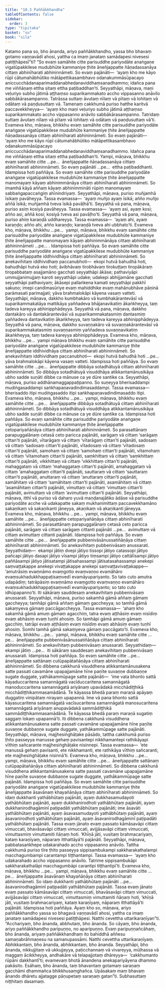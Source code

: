 ```yaml
---
title: "10.3 Paññākkhandha"
tableOfContents: false
sidebar:
  order: 3
type: "tipitaka"
basket: "su"
book: "sila"
---
```



<DynamicBreadcrumb />

<Division number="472" book="sila">

<Paragraph number="808" book="sila">
Katamo pana so, bho ānanda, ariyo paññākkhandho, yassa bho bhavaṃ gotamo vaṇṇavādī ahosi, yattha ca imaṃ janataṃ samādapesi nivesesi patiṭṭhāpesī”ti?
</Paragraph>

<Paragraph number="809" book="sila">
“So evaṃ samāhite citte parisuddhe pariyodāte anaṅgaṇe vigatūpakkilese mudubhūte kammaniye ṭhite āneñjappatte ñāṇadassanāya cittaṃ abhinīharati abhininnāmeti. So evaṃ pajānāti—  ‘ayaṃ kho me kāyo rūpī cātumahābhūtiko mātāpettikasambhavo odanakummāsūpacayo aniccucchādanaparimaddanabhedanaviddhaṃsanadhammo; idañca pana me viññāṇaṃ ettha sitaṃ ettha paṭibaddhan’ti.
</Paragraph>

<Paragraph number="810" book="sila">
Seyyathāpi, māṇava, maṇi veḷuriyo subho jātimā aṭṭhaṃso suparikammakato accho vippasanno anāvilo sabbākārasampanno. Tatrāssa suttaṃ āvutaṃ nīlaṃ vā pītaṃ vā lohitaṃ vā odātaṃ vā paṇḍusuttaṃ vā. Tamenaṃ cakkhumā puriso hatthe karitvā paccavekkheyya—  ‘ayaṃ kho maṇi veḷuriyo subho jātimā aṭṭhaṃso suparikammakato accho vippasanno anāvilo sabbākārasampanno. Tatridaṃ suttaṃ āvutaṃ nīlaṃ vā pītaṃ vā lohitaṃ vā odātaṃ vā paṇḍusuttaṃ vā’ti. Evameva kho, māṇava, bhikkhu evaṃ samāhite citte parisuddhe pariyodāte anaṅgaṇe vigatūpakkilese mudubhūte kammaniye ṭhite āneñjappatte ñāṇadassanāya cittaṃ abhinīharati abhininnāmeti. So evaṃ pajānāti—  ‘ayaṃ kho me kāyo rūpī cātumahābhūtiko mātāpettikasambhavo odanakummāsūpacayo aniccucchādanaparimaddanabhedanaviddhaṃsanadhammo. Idañca pana me viññāṇaṃ ettha sitaṃ ettha paṭibaddhan’ti. Yampi, māṇava, bhikkhu evaṃ samāhite citte …pe…  āneñjappatte ñāṇadassanāya cittaṃ abhinīharati abhininnāmeti. So evaṃ pajānāti …pe…  ettha paṭibaddhanti. Idampissa hoti paññāya.
</Paragraph>

</Division>
<Division number="473" book="sila">

<Paragraph number="811" book="sila">
So evaṃ samāhite citte parisuddhe pariyodāte anaṅgaṇe vigatūpakkilese mudubhūte kammaniye ṭhite āneñjappatte manomayaṃ kāyaṃ abhinimmānāya cittaṃ abhinīharati abhininnāmeti. So imamhā kāyā aññaṃ kāyaṃ abhinimmināti rūpiṃ manomayaṃ sabbaṅgapaccaṅgiṃ ahīnindriyaṃ.
</Paragraph>

<Paragraph number="812" book="sila">
Seyyathāpi, māṇava, puriso muñjamhā īsikaṃ pavāheyya. Tassa evamassa—  ‘ayaṃ muñjo ayaṃ īsikā; añño muñjo aññā īsikā; muñjamhā tveva īsikā pavāḷhā’ti. Seyyathā vā pana, māṇava, puriso asiṃ kosiyā pavāheyya. Tassa evamassa—  ‘ayaṃ asi, ayaṃ kosi; añño asi, aññā kosi; kosiyā tveva asi pavāḷho’ti. Seyyathā vā pana, māṇava, puriso ahiṃ karaṇḍā uddhareyya. Tassa evamassa—  ‘ayaṃ ahi, ayaṃ karaṇḍo; añño ahi, añño karaṇḍo; karaṇḍā tveva ahi ubbhato’ti. Evameva kho, māṇava, bhikkhu …pe…  yampi, māṇava, bhikkhu evaṃ samāhite citte parisuddhe pariyodāte anaṅgaṇe vigatūpakkilese mudubhūte kammaniye ṭhite āneñjappatte manomayaṃ kāyaṃ abhinimmānāya cittaṃ abhinīharati abhininnāmeti …pe… . Idampissa hoti paññāya.
</Paragraph>

</Division>
<Division number="474" book="sila">

<Paragraph number="813" book="sila">
So evaṃ samāhite citte parisuddhe pariyodāte anaṅgaṇe vigatūpakkilese mudubhūte kammaniye ṭhite āneñjappatte iddhividhāya cittaṃ abhinīharati abhininnāmeti. So anekavihitaṃ iddhividhaṃ paccanubhoti—  ekopi hutvā bahudhā hoti, bahudhāpi hutvā eko hoti; āvibhāvaṃ tirobhāvaṃ tirokuṭṭaṃ tiropākāraṃ tiropabbataṃ asajjamāno gacchati seyyathāpi ākāse; pathaviyāpi ummujjanimujjaṃ karoti seyyathāpi udake; udakepi abhijjamāne gacchati seyyathāpi pathaviyaṃ; ākāsepi pallaṅkena kamati seyyathāpi pakkhī sakuṇo; imepi candimasūriye evaṃ mahiddhike evaṃ mahānubhāve pāṇinā parāmasati parimajjati; yāva brahmalokāpi kāyena vasaṃ vatteti.
</Paragraph>

<Paragraph number="814" book="sila">
Seyyathāpi, māṇava, dakkho kumbhakāro vā kumbhakārantevāsī vā suparikammakatāya mattikāya yaññadeva bhājanavikatiṃ ākaṅkheyya, taṃ tadeva kareyya abhinipphādeyya. Seyyathā vā pana, māṇava, dakkho dantakāro vā dantakārantevāsī vā suparikammakatasmiṃ dantasmiṃ yaññadeva dantavikatiṃ ākaṅkheyya, taṃ tadeva kareyya abhinipphādeyya. Seyyathā vā pana, māṇava, dakkho suvaṇṇakāro vā suvaṇṇakārantevāsī vā suparikammakatasmiṃ suvaṇṇasmiṃ yaññadeva suvaṇṇavikatiṃ ākaṅkheyya, taṃ tadeva kareyya abhinipphādeyya. Evameva kho, māṇava, bhikkhu …pe…  yampi māṇava bhikkhu evaṃ samāhite citte parisuddhe pariyodāte anaṅgaṇe vigatūpakkilese mudubhūte kammaniye ṭhite āneñjappatte iddhividhāya cittaṃ abhinīharati abhininnāmeti. So anekavihitaṃ iddhividhaṃ paccanubhoti—  ekopi hutvā bahudhā hoti …pe…  yāva brahmalokāpi kāyena vasaṃ vatteti. Idampissa hoti paññāya.
</Paragraph>

</Division>
<Division number="475" book="sila">

<Paragraph number="815" book="sila">
So evaṃ samāhite citte …pe…  āneñjappatte dibbāya sotadhātuyā cittaṃ abhinīharati abhininnāmeti. So dibbāya sotadhātuyā visuddhāya atikkantamānusikāya ubho sadde suṇāti dibbe ca mānuse ca ye dūre santike ca. Seyyathāpi, māṇava, puriso addhānamaggappaṭipanno. So suṇeyya bherisaddampi mudiṅgasaddampi saṅkhapaṇavadindimasaddampi. Tassa evamassa—  bherisaddo itipi mudiṅgasaddo itipi saṅkhapaṇavadindimasaddo itipi. Evameva kho, māṇava, bhikkhu …pe…  yampi, māṇava, bhikkhu evaṃ samāhite citte …pe…  āneñjappatte dibbāya sotadhātuyā cittaṃ abhinīharati abhininnāmeti. So dibbāya sotadhātuyā visuddhāya atikkantamānusikāya ubho sadde suṇāti dibbe ca mānuse ca ye dūre santike ca. Idampissa hoti paññāya.
</Paragraph>

</Division>
<Division number="476" book="sila">

<Paragraph number="816" book="sila">
So evaṃ samāhite citte parisuddhe pariyodāte anaṅgaṇe vigatūpakkilese mudubhūte kammaniye ṭhite āneñjappatte cetopariyañāṇāya cittaṃ abhinīharati abhininnāmeti. So parasattānaṃ parapuggalānaṃ cetasā ceto paricca pajānāti, sarāgaṃ vā cittaṃ ‘sarāgaṃ cittan’ti pajānāti, vītarāgaṃ vā cittaṃ ‘vītarāgaṃ cittan’ti pajānāti, sadosaṃ vā cittaṃ ‘sadosaṃ cittan’ti pajānāti, vītadosaṃ vā cittaṃ ‘vītadosaṃ cittan’ti pajānāti, samohaṃ vā cittaṃ ‘samohaṃ cittan’ti pajānāti, vītamohaṃ vā cittaṃ ‘vītamohaṃ cittan’ti pajānāti, saṃkhittaṃ vā cittaṃ ‘saṃkhittaṃ cittan’ti pajānāti, vikkhittaṃ vā cittaṃ ‘vikkhittaṃ cittan’ti pajānāti, mahaggataṃ vā cittaṃ ‘mahaggataṃ cittan’ti pajānāti, amahaggataṃ vā cittaṃ ‘amahaggataṃ cittan’ti pajānāti, sauttaraṃ vā cittaṃ ‘sauttaraṃ cittan’ti pajānāti, anuttaraṃ vā cittaṃ ‘anuttaraṃ cittan’ti pajānāti, samāhitaṃ vā cittaṃ ‘samāhitaṃ cittan’ti pajānāti, asamāhitaṃ vā cittaṃ ‘asamāhitaṃ cittan’ti pajānāti, vimuttaṃ vā cittaṃ ‘vimuttaṃ cittan’ti pajānāti, avimuttaṃ vā cittaṃ ‘avimuttaṃ cittan’ti pajānāti.
</Paragraph>

<Paragraph number="817" book="sila">
Seyyathāpi, māṇava, itthī vā puriso vā daharo yuvā maṇḍanajātiko ādāse vā parisuddhe pariyodāte acche vā udakapatte sakaṃ mukhanimittaṃ paccavekkhamāno sakaṇikaṃ vā sakaṇikanti jāneyya, akaṇikaṃ vā akaṇikanti jāneyya. Evameva kho, māṇava, bhikkhu …pe…  yampi, māṇava, bhikkhu evaṃ samāhite …pe…  āneñjappatte cetopariyañāṇāya cittaṃ abhinīharati abhininnāmeti. So parasattānaṃ parapuggalānaṃ cetasā ceto paricca pajānāti, sarāgaṃ vā cittaṃ sarāgaṃ cittanti pajānāti …pe…  avimuttaṃ vā cittaṃ avimuttaṃ cittanti pajānāti. Idampissa hoti paññāya.
</Paragraph>

</Division>
<Division number="477" book="sila">

<Paragraph number="818" book="sila">
So evaṃ samāhite citte …pe…  āneñjappatte pubbenivāsānussatiñāṇāya cittaṃ abhinīharati abhininnāmeti. So anekavihitaṃ pubbenivāsaṃ anussarati. Seyyathidaṃ—  ekampi jātiṃ dvepi jātiyo tissopi jātiyo catassopi jātiyo pañcapi jātiyo dasapi jātiyo vīsampi jātiyo tiṃsampi jātiyo cattālīsampi jātiyo paññāsampi jātiyo jātisatampi jātisahassampi jātisatasahassampi anekepi saṃvaṭṭakappe anekepi vivaṭṭakappe anekepi saṃvaṭṭavivaṭṭakappe—  ‘amutrāsiṃ evaṃnāmo evaṃgotto evaṃvaṇṇo evamāhāro evaṃsukhadukkhappaṭisaṃvedī evamāyupariyanto. So tato cuto amutra udapādiṃ; tatrāpāsiṃ evaṃnāmo evaṃgotto evaṃvaṇṇo evamāhāro evaṃsukhadukkhappaṭisaṃvedī evamāyupariyanto; so tato cuto idhūpapanno’ti. Iti sākāraṃ sauddesaṃ anekavihitaṃ pubbenivāsaṃ anussarati.
</Paragraph>

<Paragraph number="819" book="sila">
Seyyathāpi, māṇava, puriso sakamhā gāmā aññaṃ gāmaṃ gaccheyya; tamhāpi gāmā aññaṃ gāmaṃ gaccheyya; so tamhā gāmā sakaṃyeva gāmaṃ paccāgaccheyya. Tassa evamassa—  ‘ahaṃ kho sakamhā gāmā amuṃ gāmaṃ agacchiṃ, tatra evaṃ aṭṭhāsiṃ evaṃ nisīdiṃ evaṃ abhāsiṃ evaṃ tuṇhī ahosiṃ. So tamhāpi gāmā amuṃ gāmaṃ gacchiṃ, tatrāpi evaṃ aṭṭhāsiṃ evaṃ nisīdiṃ evaṃ abhāsiṃ evaṃ tuṇhī ahosiṃ. Somhi tamhā gāmā sakaṃyeva gāmaṃ paccāgato’ti. Evameva kho, māṇava, bhikkhu …pe…  yampi, māṇava, bhikkhu evaṃ samāhite citte …pe…  āneñjappatte pubbenivāsānussatiñāṇāya cittaṃ abhinīharati abhininnāmeti. So anekavihitaṃ pubbenivāsaṃ anussarati. Seyyathidaṃ—  ekampi jātiṃ …pe…  iti sākāraṃ sauddesaṃ anekavihitaṃ pubbenivāsaṃ anussarati. Idampissa hoti paññāya.
</Paragraph>

</Division>
<Division number="478" book="sila">

<Paragraph number="820" book="sila">
So evaṃ samāhite citte …pe…  āneñjappatte sattānaṃ cutūpapātañāṇāya cittaṃ abhinīharati abhininnāmeti. So dibbena cakkhunā visuddhena atikkantamānusakena satte passati cavamāne upapajjamāne hīne paṇīte suvaṇṇe dubbaṇṇe sugate duggate, yathākammūpage satte pajānāti—  ‘ime vata bhonto sattā kāyaduccaritena samannāgatā vacīduccaritena samannāgatā manoduccaritena samannāgatā ariyānaṃ upavādakā micchādiṭṭhikā micchādiṭṭhikammasamādānā. Te kāyassa bhedā paraṃ maraṇā apāyaṃ duggatiṃ vinipātaṃ nirayaṃ upapannā. Ime vā pana bhonto sattā kāyasucaritena samannāgatā vacīsucaritena samannāgatā manosucaritena samannāgatā ariyānaṃ anupavādakā sammādiṭṭhikā sammādiṭṭhikammasamādānā. Te kāyassa bhedā paraṃ maraṇā sugatiṃ saggaṃ lokaṃ upapannā’ti. Iti dibbena cakkhunā visuddhena atikkantamānusakena satte passati cavamāne upapajjamāne hīne paṇīte suvaṇṇe dubbaṇṇe sugate duggate, yathākammūpage satte pajānāti.
</Paragraph>

<Paragraph number="821" book="sila">
Seyyathāpi, māṇava, majjhesiṅghāṭake pāsādo, tattha cakkhumā puriso ṭhito passeyya manusse gehaṃ pavisantepi nikkhamantepi rathikāyapi vīthiṃ sañcarante majjhesiṅghāṭake nisinnepi. Tassa evamassa—  ‘ete manussā gehaṃ pavisanti, ete nikkhamanti, ete rathikāya vīthiṃ sañcaranti, ete majjhesiṅghāṭake nisinnā’ti. Evameva kho, māṇava, bhikkhu …pe…  yampi, māṇava, bhikkhu evaṃ samāhite citte …pe…  āneñjappatte sattānaṃ cutūpapātañāṇāya cittaṃ abhinīharati abhininnāmeti. So dibbena cakkhunā visuddhena atikkantamānusakena satte passati cavamāne upapajjamāne hīne paṇīte suvaṇṇe dubbaṇṇe sugate duggate, yathākammūpage satte pajānāti. Idampissa hoti paññāya.
</Paragraph>

</Division>
<Division number="479" book="sila">

<Paragraph number="822" book="sila">
So evaṃ samāhite citte parisuddhe pariyodāte anaṅgaṇe vigatūpakkilese mudubhūte kammaniye ṭhite āneñjappatte āsavānaṃ khayañāṇāya cittaṃ abhinīharati abhininnāmeti. So idaṃ dukkhanti yathābhūtaṃ pajānāti, ayaṃ dukkhasamudayoti yathābhūtaṃ pajānāti, ayaṃ dukkhanirodhoti yathābhūtaṃ pajānāti, ayaṃ dukkhanirodhagāminī paṭipadāti yathābhūtaṃ pajānāti; ime āsavāti yathābhūtaṃ pajānāti, ayaṃ āsavasamudayoti yathābhūtaṃ pajānāti, ayaṃ āsavanirodhoti yathābhūtaṃ pajānāti, ayaṃ āsavanirodhagāminī paṭipadāti yathābhūtaṃ pajānāti. Tassa evaṃ jānato evaṃ passato kāmāsavāpi cittaṃ vimuccati, bhavāsavāpi cittaṃ vimuccati, avijjāsavāpi cittaṃ vimuccati, vimuttasmiṃ vimuttamiti ñāṇaṃ hoti. ‘Khīṇā jāti, vusitaṃ brahmacariyaṃ, kataṃ karaṇīyaṃ, nāparaṃ itthattāyā’ti pajānāti.
</Paragraph>

<Paragraph number="823" book="sila">
Seyyathāpi, māṇava, pabbatasaṅkhepe udakarahado accho vippasanno anāvilo. Tattha cakkhumā puriso tīre ṭhito passeyya sippisambukampi sakkharakathalampi macchagumbampi carantampi tiṭṭhantampi. Tassa evamassa—  ‘ayaṃ kho udakarahado accho vippasanno anāvilo. Tatrime sippisambukāpi sakkharakathalāpi macchagumbāpi carantipi tiṭṭhantipī’ti. Evameva kho, māṇava, bhikkhu …pe…  yampi, māṇava, bhikkhu evaṃ samāhite citte …pe…  āneñjappatte āsavānaṃ khayañāṇāya cittaṃ abhinīharati abhininnāmeti. So idaṃ dukkhanti yathābhūtaṃ pajānāti …pe…  āsavanirodhagāminī paṭipadāti yathābhūtaṃ pajānāti. Tassa evaṃ jānato evaṃ passato kāmāsavāpi cittaṃ vimuccati, bhavāsavāpi cittaṃ vimuccati, avijjāsavāpi cittaṃ vimuccati, vimuttasmiṃ vimuttamiti ñāṇaṃ hoti, ‘khīṇā jāti, vusitaṃ brahmacariyaṃ, kataṃ karaṇīyaṃ, nāparaṃ itthattāyā’ti pajānāti. Idampissa hoti paññāya.
</Paragraph>

</Division>
<Division number="480" book="sila">

<Paragraph number="824" book="sila">
Ayaṃ kho so, māṇava, ariyo paññākkhandho yassa so bhagavā vaṇṇavādī ahosi, yattha ca imaṃ janataṃ samādapesi nivesesi patiṭṭhāpesi. Natthi cevettha uttarikaraṇīyan”ti.
</Paragraph>

<Paragraph number="825" book="sila">
“Acchariyaṃ, bho ānanda, abbhutaṃ, bho ānanda. So cāyaṃ, bho ānanda, ariyo paññākkhandho paripuṇṇo, no aparipuṇṇo. Evaṃ paripuṇṇañcāhaṃ, bho ānanda, ariyaṃ paññākkhandhaṃ ito bahiddhā aññesu samaṇabrāhmaṇesu na samanupassāmi. Natthi cevettha uttarikaraṇīyaṃ. Abhikkantaṃ, bho ānanda, abhikkantaṃ, bho ānanda. Seyyathāpi, bho ānanda, nikkujjitaṃ vā ukkujjeyya, paṭicchannaṃ vā vivareyya, mūḷhassa vā maggaṃ ācikkheyya, andhakāre vā telapajjotaṃ dhāreyya—  ‘cakkhumanto rūpāni dakkhantī’ti; evamevaṃ bhotā ānandena anekapariyāyena dhammo pakāsito. Esāhaṃ, bho ānanda, taṃ bhavantaṃ gotamaṃ saraṇaṃ gacchāmi dhammañca bhikkhusaṃghañca. Upāsakaṃ maṃ bhavaṃ ānando dhāretu ajjatagge pāṇupetaṃ saraṇaṃ gatan”ti.

</Paragraph>
</Division>

<Paragraph number="826" type="center" book="sila">
Subhasuttaṃ niṭṭhitaṃ dasamaṃ.
</Paragraph>